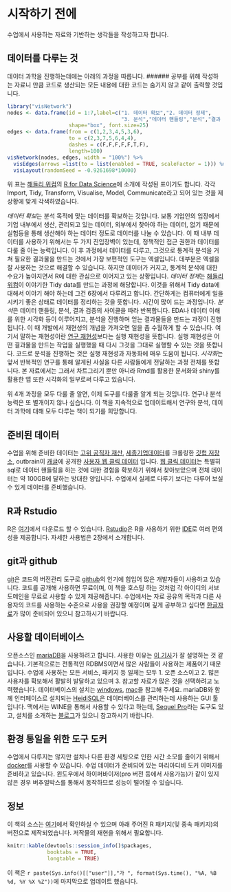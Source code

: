 # 시작하기 전에 {#before-start}

수업에서 사용하는 자료와 기반하는 생각들을 작성하고자 합니다. 

## 데이터를 다루는 것 {#content-intro}

데이터 과학을 진행하는데에는 아래의 과정을 따릅니다. 
###### 공부를 위해 작성하는 자료니 만큼 코드로 생산되는 모든 내용에 대한 코드는 숨기지 않고 같이 출력할 것입니다.

```r
library("visNetwork")
nodes <- data.frame(id = 1:7,label=c("1. 데이터 확보","2. 데이터 정제",
                                     "3. 분석","데이터 핸들링","분석","결과 검증","4. 시각화"),
                    shape="box", font.size=25)
edges <- data.frame(from = c(1,2,3,4,5,3,6), 
                    to = c(2,3,7,5,6,4,4),
                    dashes = c(F,F,F,F,F,T,F),
                    length=100)
visNetwork(nodes, edges, width = "100%") %>% 
  visEdges(arrows =list(to = list(enabled = TRUE, scaleFactor = 1))) %>% 
  visLayout(randomSeed = -0.9261698*10000)
```

위 표는 [해들리 위컴][1]의 [R for Data Science](http://r4ds.had.co.nz/)에 소개에 작성된 표이기도 합니다. 각각 Import, Tidy, Transform, Visualise, Model, Communicate라고 되어 있는 것을 제 상황에 맞게 각색하였습니다.

*데이터 확보*는 분석 목적에 맞는 데이터를 확보하는 것입니다. 보통 기업인의 입장에서 기업 내부에서 생산, 관리되고 있는 데이터, 외부에서 찾아야 하는 데이터, 없기 때문에 실험등을 통해 생산해야 하는 데이터 정도로 데이터를 나눌 수 있습니다. 이 때 내부 데이터를 사용하기 위해서는 두 가지 진입장벽이 있는데, 정책적인 접근 권한과 데이터를 다룰 줄 아는 능력입니다. 이 후 과정에서 데이터를 다루고, 그것으로 통계적 분석을 거쳐 필요한 결과물을 만드는 것에서 가장 보편적인 도구는 엑셀입니다. 데부분은 엑셀을 잘 사용하는 것으로 해결할 수 있습니다. 하지만 데이터가 커지고, 통계적 분석에 대한 수요가 높아지면서 R에 대한 관심으로 이어지고 있는 상황입니다.
*데이터 정제*는 [해들리 위컴][1]이 이야기한 Tidy data를 만드는 과정에 해당합니다. 이것을 위해서 Tidy data에 대해서 이야기 해야 하는데 그건 6장에서 다루려고 합니다. 간단하게는 컴퓨터에게 일을 시키기 좋은 상태로 데이터를 정리하는 것을 뜻합니다. 시간이 많이 드는 과정입니다.
*분석*은 데이터 핸들링, 분석, 결과 검증의 사이클을 따라 반복합니다. EDA나 데이터 이해를 위한 시각화 등이 이루어지고, 분석을 진행하며 얻는 결과물들을 만드는 과정이 진행됩니다. 이 때 개발에서 재현성의 개념을 가져오면 일을 좀 수월하게 할 수 있습니다. 여기서 말하는 재현성이란 [연구 재현성][2]보다는 실행 재현성을 뜻합니다. 실행 재현성은 어떤 결과물을 만드는 작업을 실행했을 때 다시 그것을 그대로 실행할 수 있는 것을 뜻합니다. 코드로 분석을 진행하는 것은 실행 재현성과 자동화에 매우 도움이 됩니다.
*시각화*는 앞서 반복적인 연구를 통해 알게된 사실을 다른 사람들에게 전달하는 과정 전체를 뜻합니다. 본 자료에서는 그래서 차트그리기 뿐만 아니라 Rmd를 활용한 문서화와 shiny를 활용한 앱 또한 시각화의 일부로써 다루고 있습니다.

위 4개 과정을 모두 다룰 줄 알면, 이제 도구를 다룰줄 알게 되는 것입니다. 연구나 분석 능력은 또 별개이지 않나 싶습니다. 이 책을 지속적으로 업데이트해서 연구와 분석, 데이터 과학에 대해 모두 다루는 책이 되기를 희망합니다.

## 준비된 데이터 {#data-for-class}

수업을 위해 준비한 데이터는 [고위 공직자 재산][3], [세종기업데이터][4]를 크롤링한 [깃헙 저장소][5], outbrain이 [캐글][6]에 공개한 [사용자 웹 클릭 데이터][7] 입니다. [웹 클릭 데이터][7]는 특별히 sql로 데이터 핸들링을 하는 것에 대한 경험을 확보하기 위해서 찾아보았으며 전체 데이터는 약 100GB에 달하는 방대한 양입니다. 수업에서 실제로 다루기 보다는 다루어 보실 수 있게 데이터를 준비했습니다.

## R과 Rstudio {#rstudio-intro}

R은 [여기][16]에서 다운로드 할 수 있습니다. [Rstudio][18]은 R을 사용하기 위한 [IDE][19]로 여러 편의성을 제공합니다. 자세한 사용법은 2장에서 소개합니다.

## git과 github {#github-intro}

[git][20]은 코드의 버전관리 도구로 [github][21]의 인기에 힘입어 많은 개발자들이 사용하고 있습니다. 코드를 공개해 사용하면 무료이며, 이 책을 호스팅 하는 것처럼 각 아이디의 서브도메인을 무료로 사용할 수 있게 제공해줍니다. 수업에서는 자료 공유의 목적과 다른 사용자의 코드를 사용하는 수준으로 사용을 권장할 예정이며 깊게 공부하고 싶다면 [한글자료][22]가 많이 준비되어 있으니 참고하시기 바랍니다.

## 사용할 데이터베이스 {#database-for-class}

오픈소스인 [mariaDB][8]을 사용하려고 합니다. 사용한 이유는 [이 기사][9]가 잘 설명하는 것 같습니다. 기본적으로는 전통적인 RDBMS이면서 많은 사람들이 사용하는 제품이기 때문입니다. 수업에 사용하는 모든 서비스, 패키지 등 일체는 모두 1. 오픈 소스이고 2. 많은 사용자를 확보해서 활발히 발달하고 있으며 3. 참고할 자료가 많은 것을 선택하려고 노력했습니다. 데이터베이스의 설치는 [windows][10], [mac][12]을 참고해 주세요. mariaDB와 함께 인터페이스로 설치되는 [HeidiSQL][13]은 데이터베이스를 관리하는데 사용하는 GUI 툴입니다. 맥에서는 WINE을 통해서 사용할 수 있다고 하는데, [Sequel Pro][14]라는 도구도 있고, 설치를 소개하는 [블로그][11]가 있으니 참고하시기 바랍니다. 

## 환경 통일을 위한 도구 도커 {#docker-for-reproducible}

수업에서 다루지는 않지만 설치나 다른 환경 세팅으로 인한 시간 소모를 줄이기 위해서 [docker][15]를 사용할 수 있습니다. 수업 데이터가 준비되어 있는 마리아디비 도커 이미지를 준비하고 있습니다. 윈도우에서 하이퍼바이저(pro 버전 등에서 사용가능)가 같이 있지 않은 경우 버추얼박스를 통해서 동작하므로 성능이 떨어질 수 있습니다. 

## 정보 {#Colophon}

 이 책의 소스는 [여기][17]에서 확인하실 수 있으며 아래 주어진 R 패키지(및 종속 패키지)의 버전으로 제작되었습니다. 저작물의 재현을 위해서 필요합니다.

```r
knitr::kable(devtools::session_info()$packages, 
             booktabs = TRUE,
             longtable = TRUE)
```

 이 책은 `r paste(Sys.info()[["user"]],"가 ", format(Sys.time(), "%A, %B %d, %Y %X %Z"))`에 마지막으로 업데이트 했습니다.

[1]: http://hadley.nz/
[2]: http://scienceon.hani.co.kr/?document_srl=396048
[3]: http://jaesan.newstapa.org/#data
[4]: http://www.sejongdata.com/
[5]: https://github.com/mrchypark/sejongFinData
[6]: https://www.kaggle.com/
[7]: https://www.kaggle.com/c/outbrain-click-prediction/data
[8]: https://downloads.mariadb.org/
[9]: http://www.bloter.net/archives/172930
[10]: http://pyonji.tistory.com/11
[11]: http://wingsnote.com/22
[12]: https://cpuu.postype.com/post/24270/
[13]: https://www.heidisql.com/
[14]: http://www.sequelpro.com/
[15]: http://www.docker.com/
[16]: https://cloud.r-project.org/
[17]: https://github.com/mrchypark/data_camp_dabrp
[18]: https://www.rstudio.com/products/rstudio/download/
[19]: https://ko.wikipedia.org/wiki/%ED%86%B5%ED%95%A9_%EA%B0%9C%EB%B0%9C_%ED%99%98%EA%B2%BD
[20]: https://git-scm.com/book/ko/v2/%EC%8B%9C%EC%9E%91%ED%95%98%EA%B8%B0-%EB%B2%84%EC%A0%84-%EA%B4%80%EB%A6%AC%EB%9E%80%3F
[21]: https://github.com/
[22]: https://rogerdudler.github.io/git-guide/index.ko.html

